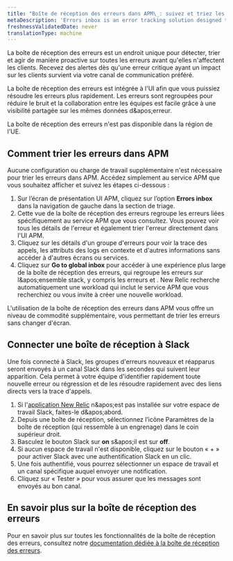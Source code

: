 ```yaml
---
title: "Boîte de réception des erreurs dans APM\_: suivez et triez les erreurs pour une résolution plus rapide"
metaDescription: 'Errors inbox is an error tracking solution designed to put you in the driver’s seat when it comes to detecting, triaging, and resolving errors across your full application stack.'
freshnessValidatedDate: never
translationType: machine
---
```


La boîte de réception des erreurs est un endroit unique pour détecter, trier et agir de manière proactive sur toutes les erreurs avant qu'elles n'affectent les clients. Recevez des alertes dès qu'une erreur critique ayant un impact sur les clients survient via votre canal de communication préféré.

La boîte de réception des erreurs est intégrée à l'UI <InlinePopover type="apm" />afin que vous puissiez résoudre les erreurs plus rapidement. Les erreurs sont regroupées pour réduire le bruit et la collaboration entre les équipes est facile grâce à une visibilité partagée sur les mêmes données d&amp;apos;erreur.

<Callout variant="important">
  La boîte de réception des erreurs n'est pas disponible dans la région de l'UE.
</Callout>

## Comment trier les erreurs dans APM

Aucune configuration ou charge de travail supplémentaire n'est nécessaire pour trier les erreurs dans APM. Accédez simplement au service APM que vous souhaitez afficher et suivez les étapes ci-dessous :

1. Sur l’écran de présentation UI APM, cliquez sur l’option <DNT>**Errors inbox**</DNT> dans la navigation de gauche dans la section de triage.
2. Cette vue de la boîte de réception des erreurs regroupe les erreurs liées spécifiquement au service APM que vous consultez. Vous pouvez voir tous les détails de l'erreur et également trier l'erreur directement dans l'UI APM.
3. Cliquez sur les détails d'un groupe d'erreurs pour voir la trace des appels, les attributs des logs en contexte et d'autres informations sans accéder à d'autres écrans ou services.
4. Cliquez sur <DNT>**Go to global inbox**</DNT> pour accéder à une expérience plus large de la boîte de réception des erreurs, qui regroupe les erreurs sur l&amp;apos;ensemble stack, y compris les erreurs <InlinePopover type="browser" />et <InlinePopover type="mobile" />. New Relic recherche automatiquement une workload qui inclut le service APM que vous recherchiez ou vous invite à créer une nouvelle workload.

L'utilisation de la boîte de réception des erreurs dans APM vous offre un niveau de commodité supplémentaire, vous permettant de trier les erreurs sans changer d'écran.

## Connecter une boîte de réception à Slack

Une fois connecté à Slack, les groupes d'erreurs nouveaux et réapparus seront envoyés à un canal Slack dans les secondes qui suivent leur apparition. Cela permet à votre équipe d'identifier rapidement toute nouvelle erreur ou régression et de les résoudre rapidement avec des liens directs vers la trace d'appels.

1. Si l'[application New Relic](https://newrelic.slack.com/apps/AP92KQJS3-new-relic?tab=more_info) n&amp;apos;est pas installée sur votre espace de travail Slack, faites-le d&amp;apos;abord.
2. Depuis une boîte de réception, sélectionnez l’icône Paramètres de la boîte de réception (qui ressemble à un engrenage) dans le coin supérieur droit.
3. Basculez le bouton Slack sur <DNT>**on**</DNT> s&amp;apos;il est sur <DNT>**off**</DNT>.
4. Si aucun espace de travail n'est disponible, cliquez sur le bouton « + » pour activer Slack avec une authentification Slack en un clic.
5. Une fois authentifié, vous pourrez sélectionner un espace de travail et un canal spécifique auquel envoyer une notification.
6. Cliquez sur « Tester » pour vous assurer que les messages sont envoyés au bon canal.

## En savoir plus sur la boîte de réception des erreurs

Pour en savoir plus sur toutes les fonctionnalités de la boîte de réception des erreurs, consultez notre [documentation dédiée à la boîte de réception des erreurs](/docs/errors-inbox/errors-inbox).